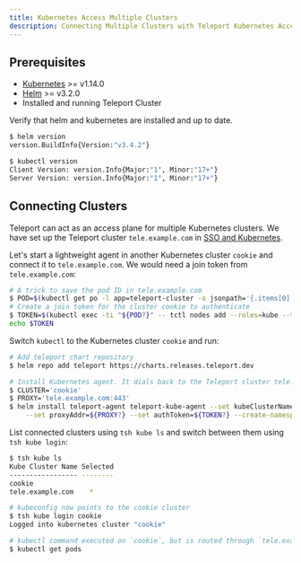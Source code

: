 ```yaml
---
title: Kubernetes Access Multiple Clusters
description: Connecting Multiple Clusters with Teleport Kubernetes Access
---
```


## Prerequisites

- [Kubernetes](https://kubernetes.io) >= v1.14.0
- [Helm](https://helm.sh) >= v3.2.0
- Installed and running Teleport Cluster

Verify that helm and kubernetes are installed and up to date.

```bash
$ helm version
version.BuildInfo{Version:"v3.4.2"}

$ kubectl version
Client Version: version.Info{Major:"1", Minor:"17+"}
Server Version: version.Info{Major:"1", Minor:"17+"}
```

## Connecting Clusters

Teleport can act as an access plane for multiple Kubernetes clusters. 
We have set up the Teleport cluster `tele.example.com` in [SSO and Kubernetes](../getting-started.mdx).

Let's start a lightweight agent in another Kubernetes cluster `cookie` and connect it to `tele.example.com`.
We would need a join token from `tele.example.com`:

```bash
# A trick to save the pod ID in tele.example.com
$ POD=$(kubectl get po -l app=teleport-cluster -o jsonpath='{.items[0].metadata.name}')
# Create a join token for the cluster cookie to authenticate
$ TOKEN=$(kubectl exec -ti "${POD?}" -- tctl nodes add --roles=kube --ttl=10000h --format=json | jq -r '.[0]')
echo $TOKEN
```

Switch `kubectl` to the Kubernetes cluster `cookie` and run:

```bash
# Add teleport chart repository
$ helm repo add teleport https://charts.releases.teleport.dev

# Install Kubernetes agent. It dials back to the Teleport cluster tele.example.com.
$ CLUSTER='cookie'
$ PROXY='tele.example.com:443'
$ helm install teleport-agent teleport-kube-agent --set kubeClusterName=${CLUSTER?}\
    --set proxyAddr=${PROXY?} --set authToken=${TOKEN?} --create-namespace --namespace=teleport-agent
```

List connected clusters using `tsh kube ls` and switch between
them using `tsh kube login`:

```bash
$ tsh kube ls
Kube Cluster Name Selected 
----------------- -------- 
cookie
tele.example.com    *

# kubeconfig now points to the cookie cluster
$ tsh kube login cookie
Logged into kubernetes cluster "cookie"

# kubectl command executed on `cookie`, but is routed through `tele.example.com` cluster.
$ kubectl get pods
```
